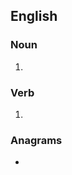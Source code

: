 {{also|helicòpters}}
==English==

===Noun===
{{head|en|noun plural form}}

# {{plural of|helicopter|lang=en}}

===Verb===
{{head|en|verb form}}

# {{en-third-person singular of|helicopter}}

===Anagrams===
* {{anagrams|en|a=ceehiloprst|Electorship|electorship}}